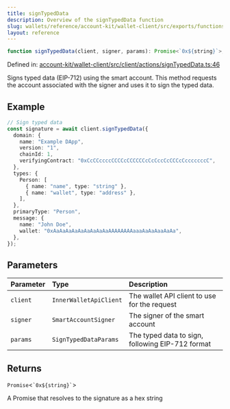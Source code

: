 ```yaml
---
title: signTypedData
description: Overview of the signTypedData function
slug: wallets/reference/account-kit/wallet-client/src/exports/functions/signTypedData
layout: reference
---
```


```ts
function signTypedData(client, signer, params): Promise<`0x${string}`>;
```

Defined in: [account-kit/wallet-client/src/client/actions/signTypedData.ts:46](https://github.com/alchemyplatform/aa-sdk/blob/923a52171f7246172caf350853843e6680197da9/account-kit/wallet-client/src/client/actions/signTypedData.ts#L46)

Signs typed data (EIP-712) using the smart account.
This method requests the account associated with the signer and uses it to sign the typed data.

## Example

```ts
// Sign typed data
const signature = await client.signTypedData({
  domain: {
    name: "Example DApp",
    version: "1",
    chainId: 1,
    verifyingContract: "0xCcCCccccCCCCcCCCCCCcCcCccCcCCCcCcccccccC",
  },
  types: {
    Person: [
      { name: "name", type: "string" },
      { name: "wallet", type: "address" },
    ],
  },
  primaryType: "Person",
  message: {
    name: "John Doe",
    wallet: "0xAaAaAaAaAaAaAaAaAaAAAAAAAAaaaAaAaAaaAaAa",
  },
});
```

## Parameters

| Parameter | Type                   | Description                                      |
| :-------- | :--------------------- | :----------------------------------------------- |
| `client`  | `InnerWalletApiClient` | The wallet API client to use for the request     |
| `signer`  | `SmartAccountSigner`   | The signer of the smart account                  |
| `params`  | `SignTypedDataParams`  | The typed data to sign, following EIP-712 format |

## Returns

`Promise`\<`` `0x${string}` ``>

A Promise that resolves to the signature as a hex string
